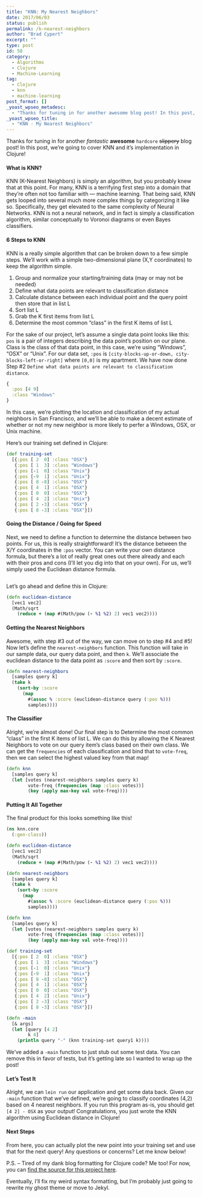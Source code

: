 ```yaml
---
title: "KNN: My Nearest Neighbors"
date: 2017/06/03
status: publish
permalink: /k-nearest-neighbors
author: "Brad Cypert"
excerpt: ""
type: post
id: 58
category:
  - Algorithms
  - Clojure
  - Machine-Learning
tag:
  - Clojure
  - knn
  - machine-learning
post_format: []
_yoast_wpseo_metadesc:
  - "Thanks for tuning in for another awesome blog post! In this post, we're going to cover KNN and it's implementation in Clojure!"
_yoast_wpseo_title:
  - "KNN - My Nearest Neighbors"
---
```


Thanks for tuning in for another _fantastic_ **awesome** `hardcore` <del>slippery</del> blog post! In this post, we’re going to cover KNN and it’s implementation in Clojure!

#### What is KNN?

KNN (K-Nearest Neighbors) is simply an algorithm, but you probably knew that at this point. For many, KNN is a terrifying first step into a domain that they’re often not too familiar with — machine learning. That being said, KNN gets looped into several much more complex things by categorizing it like so. Specifically, they get elevated to the same complexity of Neural Networks. KNN is not a neural network, and in fact is simply a classification algorithm, similar conceptually to Voronoi diagrams or even Bayes classifiers.

#### 6 Steps to KNN

KNN is a really simple algorithm that can be broken down to a few simple steps. We’ll work with a simple two-dimensional plane (X,Y coordinates) to keep the algorithm simple.

1. Group and normalize your starting/training data (may or may not be needed)
2. Define what data points are relevant to classification distance
3. Calculate distance between each individual point and the query point then store that in list L
4. Sort list L
5. Grab the K first items from list L
6. Determine the most common “class” in the first K items of list L

For the sake of our project, let’s assume a single data point looks like this: `pos` is a pair of integers describing the data point’s position on our plane. Class is the class of that data point, in this case, we’re using “Windows”, “OSX” or “Unix”. For our data set, `:pos` is `[city-blocks-up-or-down, city-blocks-left-or-right]` where `[0,0]` is my apartment. We have now done Step #2 `Define what data points are relevant to classification distance`.

```clojure
{
  :pos [4 9]
  :class "Windows"
}

```

In this case, we’re plotting the location and classification of my actual neighbors in San Francisco, and we’ll be able to make a decent estimate of whether or not my new neighbor is more likely to perfer a Windows, OSX, or Unix machine.

Here’s our training set defined in Clojure:

```clojure
(def training-set
  [{:pos [ 2  0] :class "OSX"}
   {:pos [ 1  3] :class "Windows"}
   {:pos [-1  0] :class "Unix"}
   {:pos [-9  1] :class "Unix"}
   {:pos [ 8 -8] :class "OSX"}
   {:pos [ 4  1] :class "OSX"}
   {:pos [ 0  0] :class "OSX"}
   {:pos [ 4  2] :class "Unix"}
   {:pos [ 2 -3] :class "OSX"}
   {:pos [ 8 -3] :class "OSX"}])

```

#### Going the Distance / Going for Speed

Next, we need to define a function to determine the distance between two points. For us, this is really straightforward! It’s the distance between the X/Y coordinates in the `:pos` vector. You can write your own distance formula, but there’s a lot of really great ones out there already and each with their pros and cons (I’ll let you dig into that on your own). For us, we’ll simply used the Euclidean distance formula.

![]()

Let’s go ahead and define this in Clojure:

```clojure
(defn euclidean-distance
  [vec1 vec2]
  (Math/sqrt
    (reduce + (map #(Math/pow (- %1 %2) 2) vec1 vec2))))

```

#### Getting the Nearest Neighbors

Awesome, with step #3 out of the way, we can move on to step #4 and #5! Now let’s define the `nearest-neighbors` function. This function will take in our sample data, our query data point, and then `k`. We’ll associate the euclidean distance to the data point as `:score` and then sort by `:score`.

```clojure
(defn nearest-neighbors
  [samples query k]
  (take k
    (sort-by :score
      (map
        #(assoc % :score (euclidean-distance query (:pos %)))
        samples))))

```

#### The Classifier

Alright, we’re almost done! Our final step is to Determine the most common “class” in the first K items of list L. We can do this by allowing the K Nearest Neighbors to vote on our query item’s class based on their own class. We can get the `frequencies` of each classification and bind that to `vote-freq`, then we can select the highest valued key from that map!

```clojure
(defn knn
  [samples query k]
  (let [votes (nearest-neighbors samples query k)
        vote-freq (frequencies (map :class votes))]
        (key (apply max-key val vote-freq))))

```

#### Putting It All Together

The final product for this looks something like this!

```clojure
(ns knn.core
  (:gen-class))

(defn euclidean-distance
  [vec1 vec2]
  (Math/sqrt
    (reduce + (map #(Math/pow (- %1 %2) 2) vec1 vec2))))

(defn nearest-neighbors
  [samples query k]
  (take k
    (sort-by :score
      (map
        #(assoc % :score (euclidean-distance query (:pos %)))
        samples))))

(defn knn
  [samples query k]
  (let [votes (nearest-neighbors samples query k)
        vote-freq (frequencies (map :class votes))]
        (key (apply max-key val vote-freq))))

(def training-set
  [{:pos [ 2  0] :class "OSX"}
   {:pos [ 1  3] :class "Windows"}
   {:pos [-1  0] :class "Unix"}
   {:pos [-9  1] :class "Unix"}
   {:pos [ 8 -8] :class "OSX"}
   {:pos [ 4  1] :class "OSX"}
   {:pos [ 0  0] :class "OSX"}
   {:pos [ 4  2] :class "Unix"}
   {:pos [ 2 -3] :class "OSX"}
   {:pos [ 8 -3] :class "OSX"}])

(defn -main
  [& args]
  (let [query [4 2]
        k 4]
    (println query "-" (knn training-set query1 k))))

```

We’ve added a `-main` function to just stub out some test data. You can remove this in favor of tests, but it’s getting late so I wanted to wrap up the post!

#### Let’s Test It

Alright, we can `lein run` our application and get some data back. Given our `-main` function that we’ve defined, we’re going to classify coordinates (4,2) based on 4 nearest neighbors. If you run this program as-is, you should get `[4 2] - OSX` as your output! Congratulations, you just wrote the KNN algorithm using Euclidean distance in Clojure!

#### Next Steps

From here, you can actually plot the new point into your training set and use that for the next query! Any questions or concerns? Let me know below!

P.S. – Tired of my dank blog formatting for Clojure code? Me too! For now, you can [find the source for this project here](https://github.com/bradcypert/knn-clojure/blob/master/src/knn/core.clj).

Eventually, I’ll fix my weird syntax formatting, but I’m probably just going to rewrite my ghost theme or move to Jekyl.
